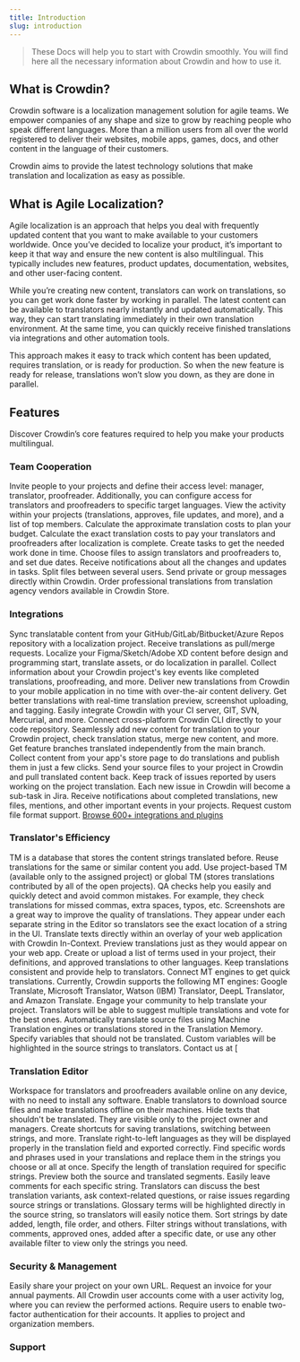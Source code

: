 ```yaml
---
title: Introduction
slug: introduction
---
```



> These Docs will help you to start with Crowdin smoothly. You will find here all the necessary information about Crowdin and how to use it.

## What is Crowdin?

Crowdin software is a localization management solution for agile teams. We empower companies of any shape and size to grow by reaching people who speak different languages. More than a million users from all over the world registered to deliver their websites, mobile apps, games, docs, and other content in the language of their customers.

Crowdin aims to provide the latest technology solutions that make translation and localization as easy as possible.

## What is Agile Localization?

Agile localization is an approach that helps you deal with frequently updated content that you want to make available to your customers worldwide. Once you’ve decided to localize your product, it’s important to keep it that way and ensure the new content is also multilingual. This typically includes new features, product updates, documentation, websites, and other user-facing content.

While you’re creating new content, translators can work on translations, so you can get work done faster by working in parallel. The latest content can be available to translators nearly instantly and updated automatically. This way, they can start translating immediately in their own translation environment. At the same time, you can quickly receive finished translations via integrations and other automation tools.

This approach makes it easy to track which content has been updated, requires translation, or is ready for production. So when the new feature is ready for release, translations won’t slow you down, as they are done in parallel.

## Features

Discover Crowdin’s core features required to help you make your products multilingual.

### Team Cooperation

<CardGrid stagger>
  <Card title="Invite users">
    Invite people to your projects and define their access level: manager, translator, proofreader. Additionally, you can configure access for translators and proofreaders to specific target languages.
  </Card>
  <Card title="Basic reports">
    View the activity within your projects (translations, approves, file updates, and more), and a list of top members.
  </Card>
  <Card title="Advanced reports">
    Calculate the approximate translation costs to plan your budget. Calculate the exact translation costs to pay your translators and proofreaders after localization is complete.
  </Card>
  <Card title="Tasks">
    Create tasks to get the needed work done in time. Choose files to assign translators and proofreaders to, and set due dates. Receive notifications about all the changes and updates in tasks. Split files between several users.
  </Card>
  <Card title="Messages">
    Send private or group messages directly within Crowdin.
  </Card>
  <Card title="Translation vendor store">
    Order professional translations from translation agency vendors available in Crowdin Store.
  </Card>
</CardGrid>

### Integrations

<CardGrid stagger>
  <Card title="VCS">
    Sync translatable content from your GitHub/GitLab/Bitbucket/Azure Repos repository with a localization project. Receive translations as pull/merge requests.
  </Card>
  <Card title="Design">
    Localize your Figma/Sketch/Adobe XD content before design and programming start, translate assets, or do localization in parallel.
  </Card>
  <Card title="Webhooks">
    Collect information about your Crowdin project's key events like completed translations, proofreading, and more.
  </Card>
  <Card title="Mobile SDK">
    Deliver new translations from Crowdin to your mobile application in no time with over-the-air content delivery. Get better translations with real-time translation preview, screenshot uploading, and tagging.
  </Card>
  <Card title="CLI">
    Easily integrate Crowdin with your CI server, GIT, SVN, Mercurial, and more. Connect cross-platform Crowdin CLI directly to your code repository.
  </Card>
  <Card title="API">
    Seamlessly add new content for translation to your Crowdin project, check translation status, merge new content, and more.
  </Card>
  <Card title="Branches">
    Get feature branches translated independently from the main branch.
  </Card>
  <Card title="Google Play">
    Collect content from your app's store page to do translations and publish them in just a few clicks.
  </Card>
  <Card title="Android Studio/VS Code">
    Send your source files to your project in Crowdin and pull translated content back.
  </Card>
  <Card title="Jira Software">
    Keep track of issues reported by users working on the project translation. Each new issue in Crowdin will become a sub-task in Jira.
  </Card>
  <Card title="Slack">
    Receive notifications about completed translations, new files, mentions, and other important events in your projects.
  </Card>
  <Card title="Custom file formats">
    Request custom file format support.
  </Card>
  <Card title="And more">
    <a href="https://store.crowdin.com" target="_blank">Browse 600+ integrations and plugins</a>
  </Card>
</CardGrid>

### Translator's Efficiency

<CardGrid stagger>
  <Card title="Translation Memory (TM)">
    TM is a database that stores the content strings translated before. Reuse translations for the same or similar content you add. Use project-based TM (available only to the assigned project) or global TM (stores translations contributed by all of the open projects).
  </Card>
  <Card title="QA checks">
    QA checks help you easily and quickly detect and avoid common mistakes. For example, they check translations for missed commas, extra spaces, typos, etc.
  </Card>
  <Card title="Screenshots">
    Screenshots are a great way to improve the quality of translations. They appear under each separate string in the Editor so translators see the exact location of a string in the UI.
  </Card>
  <Card title="In-Context Visual Editor">
    Translate texts directly within an overlay of your web application with Crowdin In-Context. Preview translations just as they would appear on your web app.
  </Card>
  <Card title="Glossary">
    Create or upload a list of terms used in your project, their definitions, and approved translations to other languages. Keep translations consistent and provide help to translators.
  </Card>
  <Card title="Machine Translations">
    Connect MT engines to get quick translations. Currently, Crowdin supports the following MT engines: Google Translate, Microsoft Translator, Watson (IBM) Translator, DeepL Translator, and Amazon Translate.
  </Card>
  <Card title="Crowdsourcing">
    Engage your community to help translate your project. Translators will be able to suggest multiple translations and vote for the best ones.
  </Card>
  <Card title="Pre-translation">
    Automatically translate source files using Machine Translation engines or translations stored in the Translation Memory.
  </Card>
  <Card title="Custom Variables">
    Specify variables that should not be translated. Custom variables will be highlighted in the source strings to translators. Contact us at [
  </Card>
</CardGrid>

### Translation Editor

<CardGrid stagger>
  <Card title="Online Editor">
    Workspace for translators and proofreaders available online on any device, with no need to install any software.
  </Card>
  <Card title="Offline translation">
    Enable translators to download source files and make translations offline on their machines.
  </Card>
  <Card title="Hidden text">
    Hide texts that shouldn't be translated. They are visible only to the project owner and managers.
  </Card>
  <Card title="Customizable keyboard shortcuts">
    Create shortcuts for saving translations, switching between strings, and more.
  </Card>
  <Card title="Support for right-to-left languages">
    Translate right-to-left languages as they will be displayed properly in the translation field and exported correctly.
  </Card>
  <Card title="Search and replace">
    Find specific words and phrases used in your translations and replace them in the strings you choose or all at once.
  </Card>
  <Card title="Control over the length of the target segment">
    Specify the length of translation required for specific strings.
  </Card>
  <Card title="Preview for over 40 file formats">
    Preview both the source and translated segments.
  </Card>
  <Card title="Comments and issues">
    Easily leave comments for each specific string. Translators can discuss the best translation variants, ask context-related questions, or raise issues regarding source strings or translations.
  </Card>
  <Card title="Glossary highlight">
    Glossary terms will be highlighted directly in the source string, so translators will easily notice them.
  </Card>
  <Card title="Filtering options">
    Sort strings by date added, length, file order, and others. Filter strings without translations, with comments, approved ones, added after a specific date, or use any other available filter to view only the strings you need.
  </Card>
</CardGrid>

### Security & Management

<CardGrid stagger>
  <Card title="Custom domain name">
    Easily share your project on your own URL.
  </Card>
  <Card title="Invoice billing">
    Request an invoice for your annual payments.
  </Card>
  <Card title="Security log">
    All Crowdin user accounts come with a user activity log, where you can review the performed actions.
  </Card>
  <Card title="Required two-factor authentication">
    Require users to enable two-factor authentication for their accounts. It applies to project and organization members.
  </Card>
</CardGrid>

### Support

<CardGrid>
  <LinkCard
    title="Community Forum"
    description="Join the Crowdin Community Forum to discuss or browse the existing topics."
    href="https://community.crowdin.com/"
  />
  <LinkCard
    title="Email and chat support"
    description="Need help finding the answers in our Knowledge Base? Get in touch with us!"
    href="https://crowdin.com/contacts"
  />
  <LinkCard
    title="Crowdin Resources"
    description="Get industry insights, practical tips, and draw inspiration. We prepared webinars, e-books, and other content for you."
    href="https://crowdin.com/localization-best-practices"
  />
  <LinkCard
    title="Feature Request"
    description="Have an idea for a new feature or improvement? Share it with us!"
    href="https://crowdin.com/feature-request"
  />
</CardGrid>

<LinkCard
  title="Additional Support Services"
  description="Need help with translations, project setup, or other services? Check out our additional support services."
  href="/additional-support-services/"
/>
